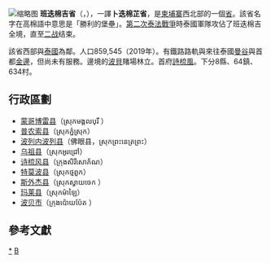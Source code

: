 {{Infobox Cambodian Province
|name = 班迭棉吉省
|khmer = ខេត្តបន្ទាយមានជ័យ
|seat = [[詩梳風|詩梳風]]
|area = 6,679
| population_footnotes    = <ref>{{cite web|url = http://www.stat.go.jp/english/info/meetings/cambodia/pdf/pre_rep1.pdf|title = General Population Census of Cambodia 2008 - Provisional population totals|publisher = National Institute of Statistics, Ministry of Planning|date = 2008-09-03|format = PDF|accessdate = 2018-05-07|archive-date = 2012-03-13|archive-url = https://www.webcitation.org/668MEzrHv?url=http://www.stat.go.jp/english/info/meetings/cambodia/pdf/pre_rep1.pdf|dead-url = no}}</ref>
| population       = 859,545
| population_as_of = 2019年
| leader_party            =
| leader_title            = 省长
| leader_name             = 顺巴瓦
|density = 102
|isocode = KH-1
|image_map = Cambodia Banteay Meanchey locator map.svg
|mapsize=200
}}
[[File:Small_Lake_in_Serei_Saophoan_District_Banteay_Meanchey.jpg|缩略图]]
'''班迭棉吉省'''（{{kmr|k=ខេត្តបន្ទាយមានជ័យ|r=khaet Banteay Meanchey}}，{{IPA-km|kʰaet ɓɑntiəj miən cɨj}}），一譯'''卜迭棉芷省'''，是[[柬埔寨|柬埔寨]]西北部的一個[[省|省]]。該省名字在高棉語中意思是「勝利的堡壘」。[[第二次泰法戰爭|第二次泰法戰爭]]時泰國軍隊攻佔了班迭棉吉全境，直至[[二战|二战]]结束。

該省西部與[[泰國|泰國]]為鄰。人口859,545（2019年）。有鐵路路軌與來往泰國[[曼谷|曼谷]]與首都[[金邊|金邊]]，但尚未有服務。邊境的[[波貝|波貝]]賭場林立。首府[[诗梳风|詩梳風]]。下分8縣、64鎮、634村。

==行政區劃==
* [[蒙哥博雷县|蒙哥博雷县]]（ស្រុកមង្គលបុរី ）
* [[普农索县|普农索县]]（ស្រុកភ្នំស្រុក）
* [[波列内波列县|波列内波列县]]（佛眼县，ស្រុកព្រះនេត្រព្រះ）
* [[乌祖县|乌祖县]]（ស្រុកអូរជ្រៅ）
*[[诗梳风县|诗梳风县]]（ក្រុងសិរីសោភ័ណ）
* [[特莫波县|特莫波县]]（ស្រុកថ្មពួក）
* [[斯外杰县|斯外杰县]]（ស្រុកស្វាយចេក ）
* [[玛莱县|玛莱县]]（ស្រុកម៉ាឡៃ）
*[[波贝县|波贝市]]（ក្រុងប៉ោយប៉ែត ）

==參考文獻==
{{Reflist}}

{{Cambodia}}
{{班迭棉吉省行政区划}}
{{Cambodia-stub}}
[[Category:班迭棉吉省|*]]
[[Category:柬埔寨省份|B]]